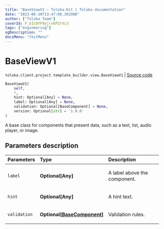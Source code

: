 ```yaml
---
title: "BaseViewV1 — Toloka-Kit | Toloka documentation"
date: "2023-06-20T13:47:08.302988"
author: ["Toloka Team"]
coverId: F_bIcOYF9yjrxkPZrXc3
tags: ["engineering"]
ogDescription: ""
docsMenu: "tkitMenu"
---
```


# BaseViewV1

`toloka.client.project.template_builder.view.BaseViewV1` | [Source code](https://github.com/Toloka/toloka-kit/blob/v1.2.0/src/client/project/template_builder/view.py#L52)

```python
BaseViewV1(
    self,
    *,
    hint: Optional[Any] = None,
    label: Optional[Any] = None,
    validation: Optional[BaseComponent] = None,
    version: Optional[str] = '1.0.0'
)
```

A base class for components that present data, such as a text, list, audio player, or image.

## Parameters description

| Parameters | Type | Description |
| :----------| :----| :-----------|
`label`|**Optional\[Any\]**|<p>A label above the component.</p>
`hint`|**Optional\[Any\]**|<p>A hint text.</p>
`validation`|**Optional\[[BaseComponent](/docs/toloka-kit/reference/toloka.client.project.template_builder.base.BaseComponent)\]**|<p>Validation rules.</p>